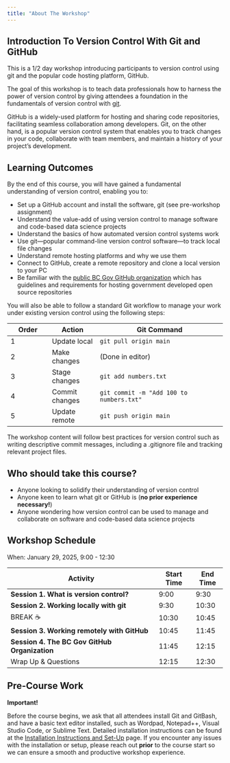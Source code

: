 ```yaml
---
title: "About The Workshop"
---
```


## Introduction To Version Control With Git and GitHub {.unnumbered}

This is a 1/2 day workshop introducing participants to version control using git and the popular code hosting platform, GitHub.

The goal of this workshop is to teach data professionals how to harness the power of version control by giving attendees a foundation in the fundamentals of version control with [git](https://git-scm.com).

GitHub is a widely-used platform for hosting and sharing code repositories, facilitating seamless collaboration among developers. Git, on the other hand, is a popular version control system that enables you to track changes in your code, collaborate with team members, and maintain a history of your project's development.

## Learning Outcomes {.unnumbered}

By the end of this course, you will have gained a fundamental understanding of version control, enabling you to:

-   Set up a GitHub account and install the software, git (see pre-workshop assignment)
-   Understand the value-add of using version control to manage software and code-based data science projects
-   Understand the basics of how automated version control systems work
-   Use git—popular command-line version control software—to track local file changes
-   Understand remote hosting platforms and why we use them
-   Connect to GitHub, create a remote repository and clone a local version to your PC
-   Be familiar with the [public BC Gov GitHub organization](https://github.com/bcgov) which has guidelines and requirements for hosting government developed open source repositories

You will also be able to follow a standard Git workflow to manage your work under existing version control using the following steps:

| Order          | Action           | Git Command                                   |
|----------------|------------------|-----------------------------------------------| 
| 1              | Update local     | `git pull origin main`                        |
| 2              | Make changes     | (Done in editor)                              |
| 3              | Stage changes    | `git add numbers.txt`                         |
| 4              | Commit changes   | `git commit -m "Add 100 to numbers.txt"`      |
| 5              | Update remote    | `git push origin main`                        |


The workshop content will follow best practices for version control such as writing descriptive commit messages, including a .gitignore file and tracking relevant project files.

## Who should take this course? {.unnumbered}

-   Anyone looking to solidify their understanding of version control
-   Anyone keen to learn what git or GitHub is (**no prior experience necessary!**)
-   Anyone wondering how version control can be used to manage and collaborate on software and code-based data science projects

## Workshop Schedule {.unnumbered}

When: January 29, 2025, 9:00 - 12:30 

| Activity                                      | Start Time | End Time |
|-----------------------------------------------|------------|----------|
| **Session 1. What is version control?**       | 9:00       | 9:30     |
| **Session 2. Working locally with git**       | 9:30       | 10:30    |
| BREAK ☕                                      | 10:30      | 10:45    |
| **Session 3. Working remotely with GitHub**   | 10:45      | 11:45    |
| **Session 4. The BC Gov GitHub Organization** | 11:45      | 12:15    |
| Wrap Up & Questions                           | 12:15      | 12:30    |

## Pre-Course Work {.unnumbered}

**Important!**

Before the course begins, we ask that all attendees install Git and GitBash, and have a basic text editor installed, such as Wordpad, Notepad++, Visual Studio Code, or Sublime Text. Detailed installation instructions can be found at the [Installation Instructions and Set-Up](https://bcgov.github.io/ds-intro-to-git/pre-workshop/software-install.html) page. If you encounter any issues with the installation or setup, please reach out **prior** to the course start so we can ensure a smooth and productive workshop experience.
